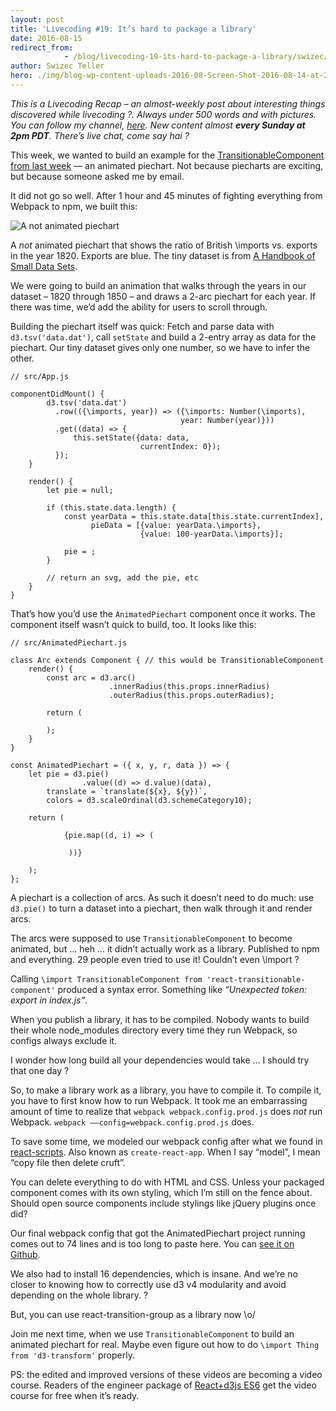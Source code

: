 ```yaml
---
layout: post
title: 'Livecoding #19: It’s hard to package a library'
date: 2016-08-15
redirect_from: 
            - /blog/livecoding-19-its-hard-to-package-a-library/swizec/6927
author: Swizec Teller
hero: ./img/blog-wp-content-uploads-2016-08-Screen-Shot-2016-08-14-at-23.13.04.png
---
```

_This is a Livecoding Recap – an almost-weekly post about interesting things discovered while livecoding ?. Always under 500 words and with pictures. You can follow my channel, [here](https://livecoding.tv/swizec). New content almost **every Sunday at 2pm PDT**. There’s live chat, come say hai ?_

This week, we wanted to build an example for the [TransitionableComponent from last week](https://swizec.com/blog/livecoding-18-an-abstract-react-transition-component/swizec/6906) — an animated piechart. Not because piecharts are exciting, but because someone asked me by email.

It did not go so well. After 1 hour and 45 minutes of fighting everything from Webpack to npm, we built this:

![A not animated piechart](./img/blog-wp-content-uploads-2016-08-Screen-Shot-2016-08-14-at-23.13.04.png)

A _not_ animated piechart that shows the ratio of British \\imports vs. exports in the year 1820. Exports are blue. The tiny dataset is from [A Handbook of Small Data Sets](http://www.stat.ncsu.edu/research/sas/sicl/data/).

We were going to build an animation that walks through the years in our dataset – 1820 through 1850 – and draws a 2-arc piechart for each year. If there was time, we’d add the ability for users to scroll through.

Building the piechart itself was quick: Fetch and parse data with `d3.tsv('data.dat')`, call `setState` and build a 2-entry array as data for the piechart. Our tiny dataset gives only one number, so we have to infer the other.

```
// src/App.js

componentDidMount() {
        d3.tsv('data.dat')
          .row(({\imports, year}) => ({\imports: Number(\imports),
                                      year: Number(year)}))
          .get((data) => {
              this.setState({data: data,
                             currentIndex: 0});
          });
    }

    render() {
        let pie = null;

        if (this.state.data.length) {
            const yearData = this.state.data[this.state.currentIndex],
                  pieData = [{value: yearData.\imports},
                             {value: 100-yearData.\imports}];

            pie = ;
        }
        
        // return an svg, add the pie, etc
    }
}
```

That’s how you’d use the `AnimatedPiechart` component once it works. The component itself wasn’t quick to build, too. It looks like this:

```
// src/AnimatedPiechart.js

class Arc extends Component { // this would be TransitionableComponent
    render() {
        const arc = d3.arc()
                      .innerRadius(this.props.innerRadius)
                      .outerRadius(this.props.outerRadius);

        return (
            
        );
    }
}

const AnimatedPiechart = ({ x, y, r, data }) => {
    let pie = d3.pie()
                .value((d) => d.value)(data),
        translate = `translate(${x}, ${y})`,
        colors = d3.scaleOrdinal(d3.schemeCategory10);

    return (
        
            {pie.map((d, i) => (
                
             ))}
        
    );
};
```

A piechart is a collection of arcs. As such it doesn’t need to do much: use `d3.pie()` to turn a dataset into a piechart, then walk through it and render arcs.

The arcs were supposed to use `TransitionableComponent` to become animated, but … heh … it didn’t actually work as a library. Published to npm and everything. 29 people even tried to use it! Couldn’t even \\import ?

Calling `\import TransitionableComponent from 'react-transitionable-component'` produced a syntax error. Something like _“Unexpected token: export in index.js”_.

When you publish a library, it has to be compiled. Nobody wants to build their whole node_modules directory every time they run Webpack, so configs always exclude it.

I wonder how long build all your dependencies would take … I should try that one day ?

So, to make a library work as a library, you have to compile it. To compile it, you have to first know how to run Webpack. It took me an embarrassing amount of time to realize that `webpack webpack.config.prod.js` does _not_ run Webpack. `webpack ––config=webpack.config.prod.js` does.

To save some time, we modeled our webpack config after what we found in [react-scripts](https://github.com/facebookincubator/create-react-app). Also known as `create-react-app`. When I say “model”, I mean “copy file then delete cruft”.

You can delete everything to do with HTML and CSS. Unless your packaged component comes with its own styling, which I’m still on the fence about. Should open source components include stylings like jQuery plugins once did?

Our final webpack config that got the AnimatedPiechart project running comes out to 74 lines and is too long to paste here. You can [see it on Github](https://github.com/Swizec/react-transitionable-component/blob/master/webpack.config.prod.js).

We also had to install 16 dependencies, which is insane. And we’re no closer to knowing how to correctly use d3 v4 modularity and avoid depending on the whole library. ?

But, you can use react-transition-group as a library now \\o/

Join me next time, when we use `TransitionableComponent` to build an animated piechart for real. Maybe even figure out how to do `\import Thing from 'd3-transform'` properly.

PS: the edited and improved versions of these videos are becoming a video course. Readers of the engineer package of [React+d3js ES6](http://swizec.com/reactd3js/) get the video course for free when it’s ready.